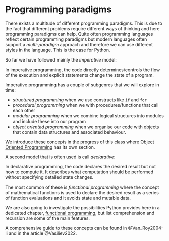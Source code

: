 # Programming paradigms {.unnumbered}

There exists a multitude of different programming paradigms.
This is due to the fact that different problems require different ways of thinking and here programming paradigms can help. 
Quite often programming languages reflect certain programming paradigms but modern languages often support a _multi-paradigm_ approach and therefore we can use different styles in the language.
This is the case for Python.

So far we have followed mainly the _imperative_ model: 

::: {.callout-note}
In imperative programming, the code directly determines/controls the flow of the execution and explicit statements change the state of a program. 
:::

Imperative programming has a couple of subgenres that we will explore in time:

- _structured programming_ when we use constructs like `if` and `for`
- _procedural programming_ when we with procedures/functions that call each other
- _modular programming_ when we combine logical structures into modules and include these into our program
- _object oriented programming_ when we organise our code with objects that contain data structures and associated behaviour.

We introduce these concepts in the progress of this class where [Object Oriented Programming](./oop.qmd) has its own section. 

A second model that is often used is call _declarative_:

::: {.callout-note}
In declarative programming, the code declares the desired result but not how to compute it.
It describes what computation should be performed without specifying detailed state changes.
:::

The most common of these is _functional programming_ where the concept of mathematical functions is used to declare the desired result as a series of function evaluations and it avoids state and mutable data.

We are also going to investigate the possibilities Python provides here in a dedicated chapter, [functional programming](fp.qmd), but list comprehension and recursion are some of the main features.

A comprehensive guide to these concepts can be found in @Van_Roy2004-li and in the article @Vasiliev2022.